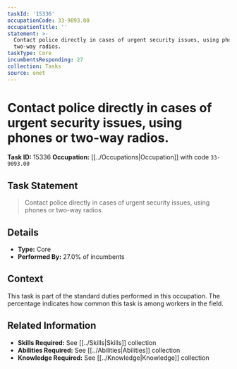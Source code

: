 ```yaml
---
taskId: '15336'
occupationCode: 33-9093.00
occupationTitle: ''
statement: >-
  Contact police directly in cases of urgent security issues, using phones or
  two-way radios.
taskType: Core
incumbentsResponding: 27
collection: Tasks
source: onet
---
```

# Contact police directly in cases of urgent security issues, using phones or two-way radios.

**Task ID:** 15336
**Occupation:** [[../Occupations|Occupation]] with code `33-9093.00`

## Task Statement

> Contact police directly in cases of urgent security issues, using phones or two-way radios.

## Details

- **Type:** Core
- **Performed By:** 27.0% of incumbents

## Context

This task is part of the standard duties performed in this occupation. The percentage indicates how common this task is among workers in the field.

## Related Information

- **Skills Required:** See [[../Skills|Skills]] collection
- **Abilities Required:** See [[../Abilities|Abilities]] collection
- **Knowledge Required:** See [[../Knowledge|Knowledge]] collection
